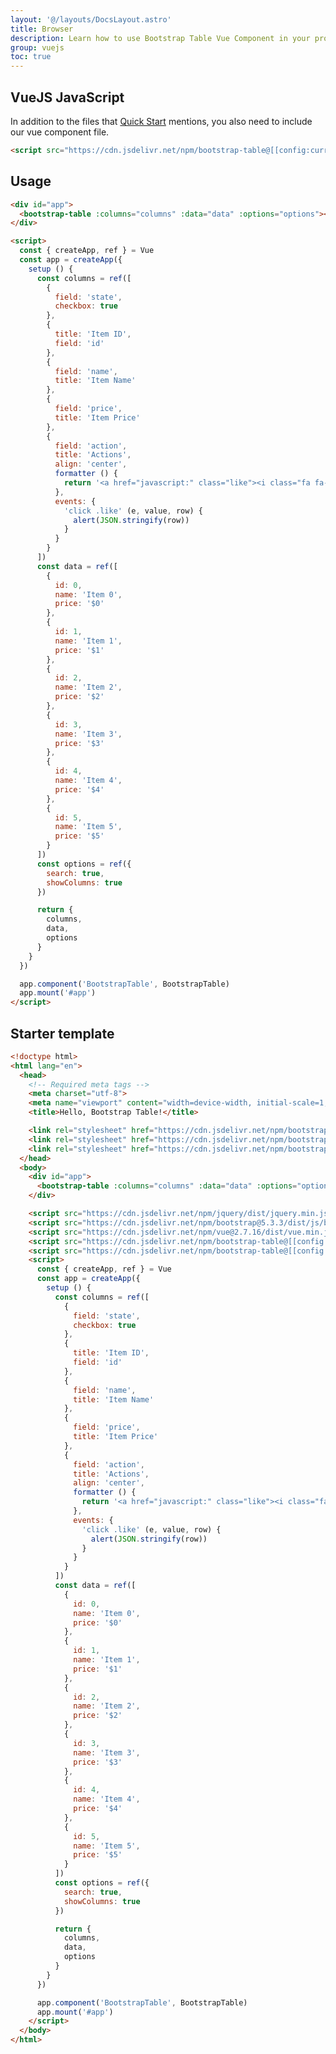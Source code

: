 ```yaml
---
layout: '@/layouts/DocsLayout.astro'
title: Browser
description: Learn how to use Bootstrap Table Vue Component in your project using the browser.
group: vuejs
toc: true
---
```


## VueJS JavaScript

In addition to the files that [Quick Start](/docs/getting-started/introduction/#quick-start) mentions, you also need to include our vue component file.

```html
<script src="https://cdn.jsdelivr.net/npm/bootstrap-table@[[config:currentVersion]]/dist/bootstrap-table-vue.umd.js"></script>
```

## Usage

```html
<div id="app">
  <bootstrap-table :columns="columns" :data="data" :options="options"></bootstrap-table>
</div>

<script>
  const { createApp, ref } = Vue
  const app = createApp({
    setup () {
      const columns = ref([
        {
          field: 'state',
          checkbox: true
        },
        {
          title: 'Item ID',
          field: 'id'
        },
        {
          field: 'name',
          title: 'Item Name'
        },
        {
          field: 'price',
          title: 'Item Price'
        },
        {
          field: 'action',
          title: 'Actions',
          align: 'center',
          formatter () {
            return '<a href="javascript:" class="like"><i class="fa fa-star"></i></a>'
          },
          events: {
            'click .like' (e, value, row) {
              alert(JSON.stringify(row))
            }
          }
        }
      ])
      const data = ref([
        {
          id: 0,
          name: 'Item 0',
          price: '$0'
        },
        {
          id: 1,
          name: 'Item 1',
          price: '$1'
        },
        {
          id: 2,
          name: 'Item 2',
          price: '$2'
        },
        {
          id: 3,
          name: 'Item 3',
          price: '$3'
        },
        {
          id: 4,
          name: 'Item 4',
          price: '$4'
        },
        {
          id: 5,
          name: 'Item 5',
          price: '$5'
        }
      ])
      const options = ref({
        search: true,
        showColumns: true
      })

      return {
        columns,
        data,
        options
      }
    }
  })

  app.component('BootstrapTable', BootstrapTable)
  app.mount('#app')
</script>
```

## Starter template

```html
<!doctype html>
<html lang="en">
  <head>
    <!-- Required meta tags -->
    <meta charset="utf-8">
    <meta name="viewport" content="width=device-width, initial-scale=1, shrink-to-fit=no">
    <title>Hello, Bootstrap Table!</title>

    <link rel="stylesheet" href="https://cdn.jsdelivr.net/npm/bootstrap@5.3.3/dist/css/bootstrap.min.css">
    <link rel="stylesheet" href="https://cdn.jsdelivr.net/npm/bootstrap-icons@1.11.3/font/bootstrap-icons.css">
    <link rel="stylesheet" href="https://cdn.jsdelivr.net/npm/bootstrap-table@[[config:currentVersion]]/dist/bootstrap-table.min.css">
  </head>
  <body>
    <div id="app">
      <bootstrap-table :columns="columns" :data="data" :options="options"></bootstrap-table>
    </div>

    <script src="https://cdn.jsdelivr.net/npm/jquery/dist/jquery.min.js"></script>
    <script src="https://cdn.jsdelivr.net/npm/bootstrap@5.3.3/dist/js/bootstrap.bundle.min.js"></script>
    <script src="https://cdn.jsdelivr.net/npm/vue@2.7.16/dist/vue.min.js"></script>
    <script src="https://cdn.jsdelivr.net/npm/bootstrap-table@[[config:currentVersion]]/dist/bootstrap-table.min.js"></script>
    <script src="https://cdn.jsdelivr.net/npm/bootstrap-table@[[config:currentVersion]]/dist/bootstrap-table-vue.umd.js"></script>
    <script>
      const { createApp, ref } = Vue
      const app = createApp({
        setup () {
          const columns = ref([
            {
              field: 'state',
              checkbox: true
            },
            {
              title: 'Item ID',
              field: 'id'
            },
            {
              field: 'name',
              title: 'Item Name'
            },
            {
              field: 'price',
              title: 'Item Price'
            },
            {
              field: 'action',
              title: 'Actions',
              align: 'center',
              formatter () {
                return '<a href="javascript:" class="like"><i class="fa fa-star"></i></a>'
              },
              events: {
                'click .like' (e, value, row) {
                  alert(JSON.stringify(row))
                }
              }
            }
          ])
          const data = ref([
            {
              id: 0,
              name: 'Item 0',
              price: '$0'
            },
            {
              id: 1,
              name: 'Item 1',
              price: '$1'
            },
            {
              id: 2,
              name: 'Item 2',
              price: '$2'
            },
            {
              id: 3,
              name: 'Item 3',
              price: '$3'
            },
            {
              id: 4,
              name: 'Item 4',
              price: '$4'
            },
            {
              id: 5,
              name: 'Item 5',
              price: '$5'
            }
          ])
          const options = ref({
            search: true,
            showColumns: true
          })

          return {
            columns,
            data,
            options
          }
        }
      })

      app.component('BootstrapTable', BootstrapTable)
      app.mount('#app')
    </script>
  </body>
</html>
```
